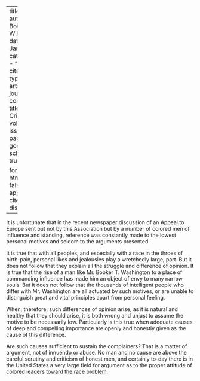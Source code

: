
---
title: 'Envy'
author: Du Bois, W.E.B.
date: Jan. 1911
categories: 
  - ""
citation: 
  type: article-journal
  container-title: The Crisis
  volume: 1
  issue: 3
  page: 16
google-scholar: true

format:
  html:
    toc: false
    appendix-cite-as: display
---



It is unfortunate that in the recent newspaper discussion of an Appeal to Europe sent out not by this Association but by a number of colored men of influence and standing, reference was constantly made to the lowest personal motives and seldom to the arguments presented.

It is true that with all peoples, and especially with a race in the throes of birth-pain, personal likes and jealousies play a wretchedly large, part. But it does not follow that they explain all the struggle and difference of opinion. It is true that the rise of a man like Mr. Booker T. Washington to a place of commanding influence has made him an object of envy to many narrow souls. But it does not follow that the thousands of intelligent people who differ with Mr. Washington are all actuated by such motives, or are unable to distinguish great and vital principles apart from personal feeling.

When, therefore, such differences of opinion arise, as it is natural and healthy that they should arise, it is both wrong and unjust to assume the motive to be necessarily low. Particularly is this true when adequate causes of deep and compelling importance are openly and honestly given as the cause of this difference.

Are such causes sufficient to sustain the complainers? That is a matter of argument, not of innuendo or abuse. No man and no cause are above the careful scrutiny and criticism of honest men, and certainly to-day there is in the United States a very large field for argument as to the proper attitude of colored leaders toward the race problem.

